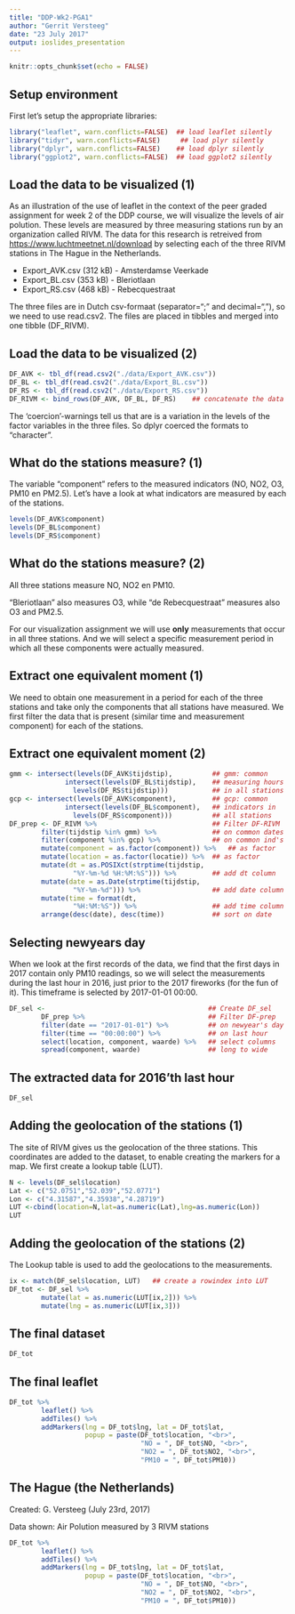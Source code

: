 ```yaml
---
title: "DDP-Wk2-PGA1"
author: "Gerrit Versteeg"
date: "23 July 2017"
output: ioslides_presentation
---
```


```r
knitr::opts_chunk$set(echo = FALSE)
```

## Setup environment
First let's setup the appropriate libraries:

```r
library("leaflet", warn.conflicts=FALSE)  ## load leaflet silently
library("tidyr", warn.conflicts=FALSE)     ## load plyr silently
library("dplyr", warn.conflicts=FALSE)    ## load dplyr silently
library("ggplot2", warn.conflicts=FALSE)  ## load ggplot2 silently
```

## Load the data to be visualized (1)
As an illustration of the use of leaflet in the context of the peer graded assignment for week 2 of the DDP course, we will visualize the levels of air polution. These levels are measured by three measuring stations run by an organization called RIVM. The data for this research is retreived from <https://www.luchtmeetnet.nl/download> by selecting each of the three RIVM stations in The Hague in the Netherlands.

 - Export_AVK.csv (312 kB) - Amsterdamse Veerkade
 - Export_BL.csv  (353 kB) - Bleriotlaan
 - Export_RS.csv  (468 kB) - Rebecquestraat

The three files are in Dutch csv-formaat (separator=";" and decimal=","), so we need to use read.csv2. The files are placed in tibbles and merged into one tibble (DF_RIVM). 

## Load the data to be visualized (2)
```r
DF_AVK <- tbl_df(read.csv2("./data/Export_AVK.csv"))
DF_BL <- tbl_df(read.csv2("./data/Export_BL.csv"))
DF_RS <- tbl_df(read.csv2("./data/Export_RS.csv"))
DF_RIVM <- bind_rows(DF_AVK, DF_BL, DF_RS)    ## concatenate the data
```

The 'coercion'-warnings tell us that are is a variation in the levels of the factor variables in the three files. So dplyr coerced the formats to "character".

## What do the stations measure? (1)
The variable "component" refers to the measured indicators (NO, NO2, O3, PM10 en PM2.5). Let's have a look at what indicators are measured by each of the stations.

```r
levels(DF_AVK$component)
levels(DF_BL$component)
levels(DF_RS$component)
```

## What do the stations measure? (2)
All three stations measure NO, NO2 en PM10. 

"Bleriotlaan" also measures O3, while "de Rebecquestraat" measures also O3 and PM2.5. 

For our visualization assignment we will use **only** measurements that occur in all three stations. And we will select a specific measurement period in which all these components were actually measured.

## Extract one equivalent moment (1)
We need to obtain one measurement in a period for each of the three stations and take only the components that all stations have measured. We first filter the data that is present (similar time and measurement component) for each of the stations.

## Extract one equivalent moment (2)
```r
gmm <- intersect(levels(DF_AVK$tijdstip),          ## gmm: common
              intersect(levels(DF_BL$tijdstip),    ## measuring hours
                levels(DF_RS$tijdstip)))           ## in all stations
gcp <- intersect(levels(DF_AVK$component),         ## gcp: common
              intersect(levels(DF_BL$component),   ## indicators in
                levels(DF_RS$component)))          ## all stations
DF_prep <- DF_RIVM %>%                             ## Filter DF-RIVM
        filter(tijdstip %in% gmm) %>%              ## on common dates
        filter(component %in% gcp) %>%             ## on common ind's
        mutate(component = as.factor(component)) %>%   ## as factor
        mutate(location = as.factor(locatie)) %>%  ## as factor
        mutate(dt = as.POSIXct(strptime(tijdstip,
                "%Y-%m-%d %H:%M:%S"))) %>%         ## add dt column
        mutate(date = as.Date(strptime(tijdstip, 
                "%Y-%m-%d"))) %>%                  ## add date column
        mutate(time = format(dt, 
                "%H:%M:%S")) %>%                   ## add time column
        arrange(desc(date), desc(time))            ## sort on date
```

## Selecting newyears day
When we look at the first records of the data, we find that the first days in 2017 contain only PM10 readings, so we will select the measurements during the last hour in 2016, just prior to the 2017 fireworks (for the fun of it). This timeframe is selected by 2017-01-01 00:00. 

```r
DF_sel <-                                         ## Create DF_sel
        DF_prep %>%                               ## Filter DF-prep
        filter(date == "2017-01-01") %>%          ## on newyear's day
        filter(time == "00:00:00") %>%            ## on last hour
        select(location, component, waarde) %>%   ## select columns
        spread(component, waarde)                 ## long to wide
```

## The extracted data for 2016'th last hour

```r
DF_sel
```

## Adding the geolocation of the stations (1)
The site of RIVM gives us the geolocation of the three stations. This coordinates are added to the dataset, to enable creating the markers for a map. We first create a lookup table (LUT).

```r
N <- levels(DF_sel$location)
Lat <- c("52.0751","52.039","52.0771")
Lon <- c("4.31587","4.35938","4.28719")
LUT <-cbind(location=N,lat=as.numeric(Lat),lng=as.numeric(Lon))
LUT
```

## Adding the geolocation of the stations (2)
The Lookup table is used to add the geolocations to the measurements.
```r
ix <- match(DF_sel$location, LUT)   ## create a rowindex into LUT
DF_tot <- DF_sel %>%
        mutate(lat = as.numeric(LUT[ix,2])) %>%
        mutate(lng = as.numeric(LUT[ix,3]))
```

## The final dataset
```r
DF_tot
```

## The final leaflet
```r
DF_tot %>%
        leaflet() %>%
        addTiles() %>%
        addMarkers(lng = DF_tot$lng, lat = DF_tot$lat,
                   popup = paste(DF_tot$location, "<br>",
                                 "NO = ", DF_tot$NO, "<br>",
                                 "NO2 = ", DF_tot$NO2, "<br>",
                                 "PM10 = ", DF_tot$PM10))
```

## The Hague (the Netherlands)
Created: G. Versteeg (July 23rd, 2017)

Data shown: Air Polution measured by 3 RIVM stations

```r
DF_tot %>%
        leaflet() %>%
        addTiles() %>%
        addMarkers(lng = DF_tot$lng, lat = DF_tot$lat,
                   popup = paste(DF_tot$location, "<br>",
                                 "NO = ", DF_tot$NO, "<br>",
                                 "NO2 = ", DF_tot$NO2, "<br>",
                                 "PM10 = ", DF_tot$PM10))
```

